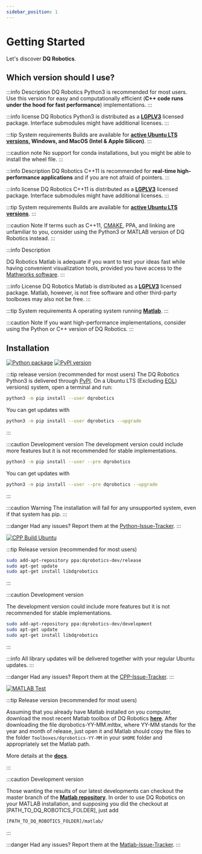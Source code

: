 ```yaml
---
sidebar_position: 1
---
```


# Getting Started

Let's discover **DQ Robotics**.

## Which version should I use?


<Tabs className="unique-tabs">

<TabItem value="py" label="Python">



:::info Description
DQ Robotics Python3 is recommended for most users. Use this version for easy and computationally efficient (**C++ code runs under the hood for fast performance**) implementations.
:::

:::info license
DQ Robotics Python3 is distributed as a **[LGPLV3](https://choosealicense.com/licenses/lgpl-3.0/)** licensed package. 
Interface submodules might have additional licenses.
:::

:::tip System requirements
Builds are available for **[active Ubuntu LTS versions](https://wiki.ubuntu.com/Releases), Windows, and MacOS (Intel & Apple Silicon)**.
:::

:::caution note
No support for conda installations, but you might be able to install the wheel file.
:::

</TabItem>
<TabItem value="cpp" label="C++">

:::info Description
DQ Robotics C++11 is recommended for **real-time high-performance applications** and if you are not afraid of pointers.
:::

:::info license
DQ Robotics C++11 is distributed as a **[LGPLV3](https://choosealicense.com/licenses/lgpl-3.0/)** licensed package. 
Interface submodules might have additional licenses.
:::

:::tip System requirements
Builds are available for **[active Ubuntu LTS versions](https://wiki.ubuntu.com/Releases)**.
:::

:::caution Note
If terms such as C++11, [CMAKE](https://cmake.org/), PPA, and linking are unfamiliar to you, consider using the Python3 or MATLAB version of DQ Robotics instead.
:::

</TabItem>

<TabItem value="matlab" label="Matlab">

:::info Description

DQ Robotics Matlab is adequate if you want to test your ideas fast while having convenient visualization tools, 
provided you have access to the [Mathworks software](https://www.mathworks.com/).
:::


:::info License
DQ Robotics Matlab is distributed as a **[LGPLV3](https://choosealicense.com/licenses/lgpl-3.0/)** licensed package. Matlab, however, is not free software and other third-party toolboxes may also not be free.
:::

:::tip System requirements
A operating system running **[Matlab](https://www.mathworks.com/products/matlab.html)**.
:::

:::caution Note
If you want high-performance implementations, consider using the Python or C++ version of DQ Robotics.
:::

</TabItem>
</Tabs>

## Installation

<Tabs className="unique-tabs">

<TabItem value="py" label="Python">

[![Python package](https://github.com/dqrobotics/python/actions/workflows/python_package.yml/badge.svg)](https://github.com/dqrobotics/python/actions/workflows/python_package.yml) 
[![PyPI version](https://badge.fury.io/py/dqrobotics.svg)](https://badge.fury.io/py/dqrobotics)


:::tip release version (recommended for most users)
The DQ Robotics Python3 is delivered through [PyPI](https://pypi.org/).
On a Ubuntu LTS (Excluding [EOL](https://endoflife.software/operating-systems/linux/ubuntu)) versions) system, open a terminal and run:

```bash
python3 -m pip install --user dqrobotics
```

You can get updates with

```bash
python3 -m pip install --user dqrobotics --upgrade
```
:::

:::caution Development version
The development version could include more features but it is not recommended for stable implementations.

```bash
python3 -m pip install --user --pre dqrobotics
```

You can get updates with

```bash
python3 -m pip install --user --pre dqrobotics --upgrade
``` 
:::

:::caution Warning
The installation will fail for any unsupported system, even if that system has pip.
:::

:::danger Had any issues?
Report them at the [Python-Issue-Tracker](https://github.com/dqrobotics/python/issues).
:::

</TabItem>
<TabItem value="cpp" label="C++">

[![CPP Build Ubuntu](https://github.com/dqrobotics/cpp/actions/workflows/cpp_build_ubuntu.yml/badge.svg?branch=master)](https://github.com/dqrobotics/cpp/actions/workflows/cpp_build_ubuntu.yml)

:::tip Release version (recommended for most users)

```bash
sudo add-apt-repository ppa:dqrobotics-dev/release
sudo apt-get update
sudo apt-get install libdqrobotics
```
:::

:::caution Development version

The development version could include more features but it is not recommended for stable implementations. 

```bash
sudo add-apt-repository ppa:dqrobotics-dev/development
sudo apt-get update
sudo apt-get install libdqrobotics
```

:::

:::info
All library updates will be delivered together with your regular Ubuntu updates.
:::

:::danger Had any issues?
Report them at the [CPP-Issue-Tracker](https://github.com/dqrobotics/cpp/issues).
:::

</TabItem>

<TabItem value="matlab" label="Matlab">

[![MATLAB Test](https://github.com/dqrobotics/matlab/actions/workflows/matlab_test.yml/badge.svg?branch=master)](https://github.com/dqrobotics/matlab/actions/workflows/matlab_test.yml)



:::tip Release version (recommended for most users)

Assuming that you already have Matlab installed on you computer, 
download the most recent Matlab toolbox of DQ Robotics **[here](https://github.com/dqrobotics/matlab/releases/latest)**.
After downloading the file dqrobotics-YY-MM.mltbx, where YY-MM stands for the year and month of release, just open it and Matlab should copy the files to the folder `Toolboxes/dqrobotics-YY-MM` in your `$HOME` folder and appropriately set the Matlab path.

More details at the **[docs](https://dqroboticsgithubio.readthedocs.io/en/latest/installation/matlab.html#matlab-installation)**.

:::

:::caution Development version

Those wanting the results of our latest developments can checkout the master branch of the **[Matlab repository](https://github.com/dqrobotics/matlab)**.
In order to use DQ Robotics on your MATLAB installation, and supposing you did the checkout at [PATH_TO_DQ_ROBOTICS_FOLDER], just add

```bash
[PATH_TO_DQ_ROBOTICS_FOLDER]/matlab/
```
:::

:::danger Had any issues?
Report them at the [Matlab-Issue-Tracker](https://github.com/dqrobotics/matlab/issues).
:::

</TabItem>
</Tabs>





